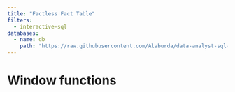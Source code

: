 ```yaml
---
title: "Factless Fact Table"
filters:
  - interactive-sql
databases:
  - name: db
    path: "https://raw.githubusercontent.com/Alaburda/data-analyst-sql-cookbook-database/main/cookbookdb.sqlite"
---
```


# Window functions
